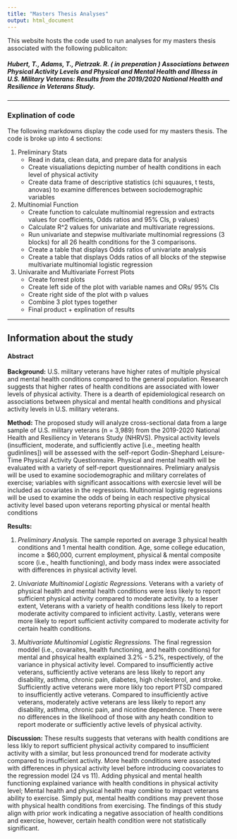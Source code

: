 ```yaml
---
title: "Masters Thesis Analyses"
output: html_document
---
```


This website hosts the code used to run analyses for my masters thesis associated with the following publicaiton:

##### Hubert, T., Adams, T., Pietrzak. R. ( *in preperation* ) Associations between Physical Activity Levels and Physical and Mental Health and Illness in U.S. Military Veterans: Results from the 2019/2020 National Health and Resilience in Veterans Study.

---

### Explination of code

The following markdowns display the code used for my masters thesis. The code is broke up into 4 sections:

1. Preliminary Stats
    + Read in data, clean data, and prepare data for analysis
    + Create visualiations depicting number of health conditions in each level of physical activity
    + Create data frame of descriptive statistics (chi squaures, t tests, anovas) to examine differences between sociodemographic variables 
2. Multinomial Function
    + Create function to calculate multinomial regression and extracts values for coefficients, Odds ratios and 95% CIs, p values)
    + Calculate R^2 values for univariate and multivariate regressions.
    + Run univariate and stepwise multivariate multinomial regressions (3 blocks) for all 26 health conditions for the 3 comparisons. 
    + Create a table that displays Odds ratios of univariate analysis 
    + Create a table that displays Odds ratios of all blocks of the stepwise multivariate multinomial logistic regression

3. Univaraite and Multivariate Forrest Plots
    + Create forrest plots
    + Create left side of the plot with variable names and ORs/ 95% CIs
    + Create right side of the plot with p values
    + Combine 3 plot types together
    + Final product + explination of results
    
---
## Information about the study

#### **Abstract**
**Background:** U.S. military veterans have higher rates of multiple physical and mental health conditions compared to the general population. Research suggests that higher rates of health conditions are associated with lower levels of physical activity. There is a dearth of epidemiological research on associations between physical and mental health conditions and physical activity levels in U.S. military veterans. 

**Method:** The proposed study will analyze cross-sectional data from a large sample of U.S. military veterans (n = 3,989) from the 2019-2020 National Health and Resiliency in Veterans Study (NHRVS). Physical activity levels (insufficient, moderate, and sufficiently active [i.e., meeting health gudinlines]) will be assessed with the self-report Godin-Shephard Leisure-Time Physical Activity Questionnaire. Physical and mental health will be evaluated with a variety of self-report questionnaires. Prelimiary analysis will be used to examine sociodemographic and military correlates of exercise; variables with significant assocaitions with exercsie level will be included as covariates in the regressions. Multinomial logistig regressions will be used to examine the odds of being in each respective physical activity level based upon veterans reporting physical or mental health conditions

**Results:** 

1. _Preliminary Analysis._
The sample reported on average 3 physical health conditions and 1 mental health condition. Age, some college education, income ≥ $60,000, current employment, physical & mental composite score (i.e., health functioning), and body mass index were associated with differences in physical activity level.

2. _Univariate Multinomial Logistic Regressions._
Veterans with a variety of physical health and mental health conditions were less likely to report sufficient physical activity compared to moderate activity. to a lesser extent, Veterans with a variety of health conditions less likely to report moderate activity compared to inficient activity. Lastly, veterans were more likely to report sufficient activity compared to moderate activity for certain health conditions.

3. _Multivariate Multinomial Logistic Regressions._
The final regression moddel (i.e., covaraites, health functioning, and health conditions) for mental and phsyical health explained 3.2% - 5.2%, respectively, of the variance in physical activity level. Compared to insufficiently active veterans, sufficiently active veterans are less likely to report any disability, asthma, chronic pain, diabetes, high cholesterol, and stroke. Sufficiently active veterans were more likly too report PTSD compared to insufficiently active veterans. Compared to insufficiently active veterans, moderately active veterans are less likely to report any disability, asthma, chronic pain, and nicotine dependence. There were no differences in the likelihood of those with any heath condition to report moderate or sufficiently active levels of physical activity.


**Discussion:** These results suggests that veterans with health conditions are less likly to report sufficient physical activity compared to insufficient activity with a similar, but less pronounced trend for moderate activity compared to insufficient activity. More health conditions were associated with differences in physical activity level before introducing coovariates to the regression model (24 vs 11). Adding physical and mental health functioning explained variance with health conditions in physical activity level; Mental health and physical health may combine to impact veterans ability to exercise. Simply put, mental health conditions may prevent those with physical health conditions from exercising. The findings of this study align with prior work indicating a negative association of health conditions and exercise, however, certain health condition were not statistically significant. 